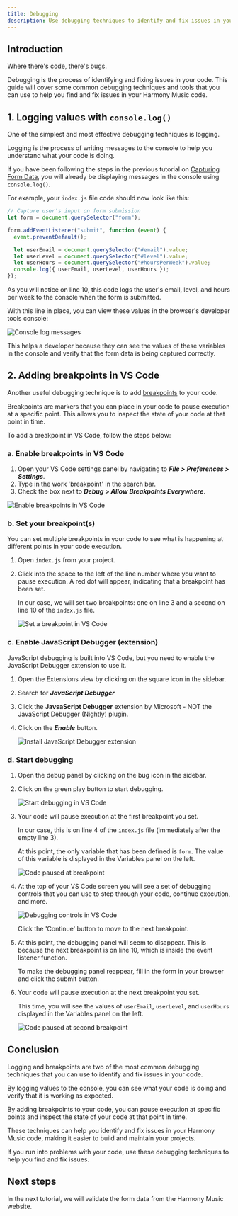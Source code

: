 ```yaml
---
title: Debugging
description: Use debugging techniques to identify and fix issues in your code
---
```



## Introduction

Where there's code, there's bugs.

Debugging is the process of identifying and fixing issues in your code. This guide will cover some common debugging techniques and tools that you can use to help you find and fix issues in your Harmony Music code.

## 1. Logging values with `console.log()`

One of the simplest and most effective debugging techniques is logging.

Logging is the process of writing messages to the console to help you understand what your code is doing.

If you have been following the steps in the previous tutorial on [Capturing Form Data](/code-monster/guides/programming/harmony-music/capturing-form-data), you will already be displaying messages in the console using `console.log()`.

For example, your `index.js` file code should now look like this:

```js title="index.js" showLineNumbers {10}
// Capture user's input on form submission
let form = document.querySelector("form");

form.addEventListener("submit", function (event) {
  event.preventDefault();

  let userEmail = document.querySelector("#email").value;
  let userLevel = document.querySelector("#level").value;
  let userHours = document.querySelector("#hoursPerWeek").value;
  console.log({ userEmail, userLevel, userHours });
});
```

As you will notice on line 10, this code logs the user's email, level, and hours per week to the console when the form is submitted.

With this line in place, you can view these values in the browser's developer tools console:

![Console log messages](src/assets/webp/programming/harmony-music/debugging-console-log.webp)

This helps a developer because they can see the values of these variables in the console and verify that the form data is being captured correctly.

## 2. Adding breakpoints in VS Code

Another useful debugging technique is to add [breakpoints](https://code.visualstudio.com/docs/editor/debugging#_breakpoints) to your code.

Breakpoints are markers that you can place in your code to pause execution at a specific point. This allows you to inspect the state of your code at that point in time.

To add a breakpoint in VS Code, follow the steps below:

### a. Enable breakpoints in VS Code

1. Open your VS Code settings panel by navigating to ***File > Preferences > Settings***.
2. Type in the work 'breakpoint' in the search bar.
3. Check the box next to ***Debug > Allow Breakpoints Everywhere***.

![Enable breakpoints in VS Code](src/assets/webp/programming/harmony-music/debugging-allow-breakpoints.webp)

### b. Set your breakpoint(s)

You can set multiple breakpoints in your code to see what is happening at different points in your code execution.

1. Open `index.js` from your project.

2. Click into the space to the left of the line number where you want to pause execution. A red dot will appear, indicating that a breakpoint has been set.

    In our case, we will set two breakpoints: one on line 3 and a second on line 10 of the `index.js` file.

    ![Set a breakpoint in VS Code](src/assets/gif/programming/harmony-music/debugging-set-breakpoints.gif)

### c. Enable JavaScript Debugger (extension)

JavaScript debugging is built into VS Code, but you need to enable the JavaScript Debugger extension to use it.

1. Open the Extensions view by clicking on the square icon in the sidebar.

2. Search for ***JavaScript Debugger***

3. Click the **JavsaScript Debugger** extension by Microsoft - NOT the JavaScript Debugger (Nightly) plugin.

4. Click on the ***Enable*** button.

    ![Install JavaScript Debugger extension](src/assets/webp/programming/harmony-music/debugging-enable-extension.webp)

### d. Start debugging

1. Open the debug panel by clicking on the bug icon in the sidebar.

2. Click on the green play button to start debugging.

    ![Start debugging in VS Code](src/assets/webp/programming/harmony-music/debugging-open-panel.webp)

3. Your code will pause execution at the first breakpoint you set.

    In our case, this is on line 4 of the `index.js` file (immediately after the empty line 3).
    
    At this point, the only variable that has been defined is `form`. The value of this variable is displayed in the Variables panel on the left.

    ![Code paused at breakpoint](src/assets/webp/programming/harmony-music/debugging-display-form-value.webp)
    
4. At the top of your VS Code screen you will see a set of debugging controls that you can use to step through your code, continue execution, and more.

    ![Debugging controls in VS Code](src/assets/webp/programming/harmony-music/debugging-toolbar.webp)

    Click the 'Continue' button to move to the next breakpoint.

5. At this point, the debugging panel will seem to disappear. This is because the next breakpoint is on line 10, which is inside the event listener function.

    To make the debugging panel reappear, fill in the form in your browser and click the submit button.

6. Your code will pause execution at the next breakpoint you set.

    This time, you will see the values of `userEmail`, `userLevel`, and `userHours` displayed in the Variables panel on the left.

    ![Code paused at second breakpoint](src/assets/webp/programming/harmony-music/debugging-track-values.webp)

## Conclusion

Logging and breakpoints are two of the most common debugging techniques that you can use to identify and fix issues in your code.

By logging values to the console, you can see what your code is doing and verify that it is working as expected.

By adding breakpoints to your code, you can pause execution at specific points and inspect the state of your code at that point in time.

These techniques can help you identify and fix issues in your Harmony Music code, making it easier to build and maintain your projects.

If you run into problems with your code, use these debugging techniques to help you find and fix issues.

## Next steps

In the next tutorial, we will validate the form data from the Harmony Music website.